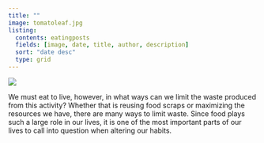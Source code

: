 ```yaml
---
title: ""
image: tomatoleaf.jpg
listing:
  contents: eatingposts
  fields: [image, date, title, author, description]
  sort: "date desc"
  type: grid
---
```


![](pictures/tomatoleafEating.png){fig-align="center"}

We must eat to live, however, in what ways can we limit the waste produced from this activity? Whether that is reusing food scraps or maximizing the resources we have, there are many ways to limit waste. Since food plays such a large role in our lives, it is one of the most important parts of our lives to call into question when altering our habits.
